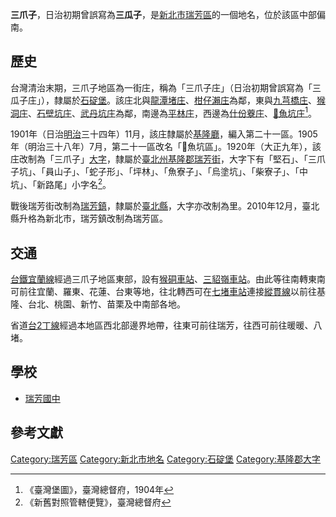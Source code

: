 {{noteTA
|1 = zh-cn:庄; zh-hk:庄; zh-tw:庄;
}}
{{CJK-New-Char|2B66E|ver=C}}
{{全局僻字|𫙮|左魚右桀}}
'''三爪子'''，日治初期曾誤寫為'''三瓜子'''，是[[新北市|新北市]][[瑞芳區|瑞芳區]]的一個地名，位於該區中部偏南。

==歷史==
台灣清治末期，三爪子地區為一街庄，稱為「三爪子庄」（日治初期曾誤寫為「三瓜子庄」），隸屬於[[石碇堡|石碇堡]]。該庄北與[[龍潭堵庄|龍潭堵庄]]、[[柑仔瀨庄|柑仔瀨庄]]為鄰，東與[[九芎橋庄|九芎橋庄]]、[[猴洞庄|猴洞庄]]、[[石壁坑_(新北市)|石壁坑庄]]、[[武丹坑庄|武丹坑庄]]為鄰，南邊為[[平林庄|平林庄]]，西邊為[[什份藔庄|什份藔庄]]、[[𫙮魚坑庄|𫙮魚坑庄]]<ref>《臺灣堡圖》，臺灣總督府，1904年</ref>。

1901年（日治[[明治|明治]]三十四年）11月，該庄隸屬於[[基隆廳|基隆廳]]，編入第二十一區。1905年（明治三十八年）7月，第二十一區改名「𫙮魚坑區」。1920年（大正九年），該庄改制為「三爪子」[[大字|大字]]，隸屬於[[臺北州|臺北州]][[基隆郡|基隆郡]][[瑞芳街|瑞芳街]]，大字下有「堅石」、「三爪子坑」、「員山子」、「蛇子形」、「坪林」、「魚寮子」、「烏塗坑」、「柴寮子」、「中坑」、「新路尾」小字名<ref>《新舊對照管轄便覽》，臺灣總督府</ref>。

戰後瑞芳街改制為[[瑞芳鎮|瑞芳鎮]]，隸屬於[[臺北縣|臺北縣]]，大字亦改制為里。2010年12月，臺北縣升格為新北市，瑞芳鎮改制為瑞芳區。

==交通==
[[台鐵|台鐵]][[宜蘭線|宜蘭線]]經過三爪子地區東部，設有[[猴硐車站|猴硐車站]]、[[三貂嶺車站|三貂嶺車站]]。由此等往南轉東南可前往宜蘭、羅東、花蓮、台東等地，往北轉西可在[[七堵車站|七堵車站]]連接[[縱貫線_(北段)|縱貫線]]以前往基隆、台北、桃園、新竹、苗栗及中南部各地。

省道[[台2丁線|台2丁線]]經過本地區西北部邊界地帶，往東可前往瑞芳，往西可前往暖暖、八堵。
==學校==
*[[新北市立瑞芳國民中學|瑞芳國中]]

==參考文獻==
{{reflist}}

{{基隆郡}}

[[Category:瑞芳區|Category:瑞芳區]]
[[Category:新北市地名|Category:新北市地名]]
[[Category:石碇堡|Category:石碇堡]]
[[Category:基隆郡大字|Category:基隆郡大字]]